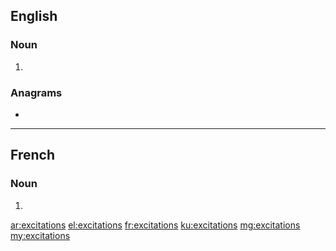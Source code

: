 ==English==

===Noun===
{{head|en|noun plural form}}

# {{plural of|excitation|lang=en}}

===Anagrams===
* {{l|en|intoxicates}}

----

==French==

===Noun===
{{head|fr|noun plural form|g=f}}

# {{plural of|excitation|lang=fr}}

[[ar:excitations]]
[[el:excitations]]
[[fr:excitations]]
[[ku:excitations]]
[[mg:excitations]]
[[my:excitations]]